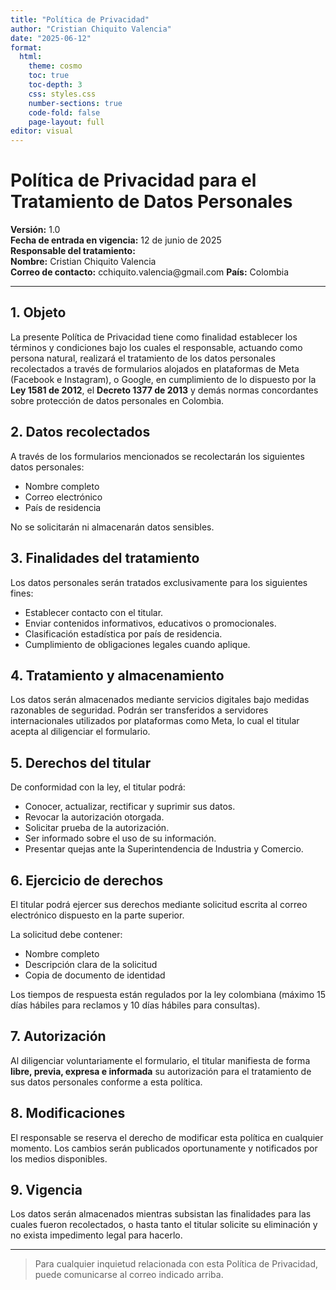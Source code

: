 ```yaml
---
title: "Política de Privacidad"
author: "Cristian Chiquito Valencia"
date: "2025-06-12"
format:
  html:
    theme: cosmo
    toc: true
    toc-depth: 3
    css: styles.css
    number-sections: true
    code-fold: false
    page-layout: full
editor: visual
---
```


# Política de Privacidad para el Tratamiento de Datos Personales

**Versión:** 1.0  
**Fecha de entrada en vigencia:** 12 de junio de 2025  
**Responsable del tratamiento:**  
**Nombre:** Cristian Chiquito Valencia  
**Correo de contacto:** cchiquito.valencia@gmail.com
**País:** Colombia

---

## 1. Objeto

La presente Política de Privacidad tiene como finalidad establecer los términos y condiciones bajo los cuales el responsable, actuando como persona natural, realizará el tratamiento de los datos personales recolectados a través de formularios alojados en plataformas de Meta (Facebook e Instagram), o Google, en cumplimiento de lo dispuesto por la **Ley 1581 de 2012**, el **Decreto 1377 de 2013** y demás normas concordantes sobre protección de datos personales en Colombia.

## 2. Datos recolectados

A través de los formularios mencionados se recolectarán los siguientes datos personales:

- Nombre completo  
- Correo electrónico  
- País de residencia

No se solicitarán ni almacenarán datos sensibles.

## 3. Finalidades del tratamiento

Los datos personales serán tratados exclusivamente para los siguientes fines:

- Establecer contacto con el titular.
- Enviar contenidos informativos, educativos o promocionales.
- Clasificación estadística por país de residencia.
- Cumplimiento de obligaciones legales cuando aplique.

## 4. Tratamiento y almacenamiento

Los datos serán almacenados mediante servicios digitales bajo medidas razonables de seguridad. Podrán ser transferidos a servidores internacionales utilizados por plataformas como Meta, lo cual el titular acepta al diligenciar el formulario.

## 5. Derechos del titular

De conformidad con la ley, el titular podrá:

- Conocer, actualizar, rectificar y suprimir sus datos.
- Revocar la autorización otorgada.
- Solicitar prueba de la autorización.
- Ser informado sobre el uso de su información.
- Presentar quejas ante la Superintendencia de Industria y Comercio.

## 6. Ejercicio de derechos

El titular podrá ejercer sus derechos mediante solicitud escrita al correo electrónico
dispuesto en la parte superior.

La solicitud debe contener:

- Nombre completo
- Descripción clara de la solicitud
- Copia de documento de identidad

Los tiempos de respuesta están regulados por la ley colombiana (máximo 15 días hábiles para reclamos y 10 días hábiles para consultas).

## 7. Autorización

Al diligenciar voluntariamente el formulario, el titular manifiesta de forma **libre, previa, expresa e informada** su autorización para el tratamiento de sus datos personales conforme a esta política.

## 8. Modificaciones

El responsable se reserva el derecho de modificar esta política en cualquier momento. Los cambios serán publicados oportunamente y notificados por los medios disponibles.

## 9. Vigencia

Los datos serán almacenados mientras subsistan las finalidades para las cuales fueron recolectados, o hasta tanto el titular solicite su eliminación y no exista impedimento legal para hacerlo.

---

> Para cualquier inquietud relacionada con esta Política de Privacidad, puede comunicarse al correo indicado arriba.
